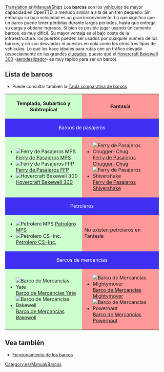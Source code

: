 [[Translation:en/Manual/Ships]]
{{es/Manual/Tabla de contenido}}
Los '''barcos''' son los [[es/Manual/Vehículos|vehículos]] de mayor capacidad en OpenTTD, a menudo similar a a la de un tren pequeño. Sin embargo su baja velocidad es un gran inconveniente. Lo que significa que un barco puede tener pérdidas durante largos períodos, hasta que entrega su carga y obtiene ingresos. Si bien es posible jugar usando únicamente barcos, es muy difícil. Su mayor ventaja es el bajo coste de la infraestructura: los puertos pueden ser usados por cualquier número de los barcos, y no son desviados ni puestos en cola como los otros tres tipos de vehículos. Lo que los hace ideales para rutas con un tráfico elevado (especialmente en las grandes [[es/Manual/Pueblo#ciudades|ciudades]], puesto que el [[en/Hovercraft Bekewell 300|Hovercraft Bekewell 300]] -[https://www.wikipedia.org/wiki/es:Aerodeslizador aerodeslizador]- es muy rápido para ser un barco).

==Lista de barcos==
* Puede consultar también la [[es/Manual/Base Set/Ships/Comparación de barcos|Tabla comparativa de barcos]]

{|border="1" cellspacing="2" cellpadding="3" rules="all" style="margin:1em 1em 1em 0; border:solid 1px #AAAAAA;"
!width="50%" style="background: #ccffcc" | Templado, Subártico y Subtropical
!width="50%" style="background: #ff9999" | Fantasía
|-
! colspan="2" style="background: #3e2ff3; color:white" align="center"| Barcos de pasajeros
|-
| style="background: #ccffcc" |
*[[File:en/Manual/Base Set/Ships/Ferry.png|Ferry de Pasajeros MPS]] [[es/Manual/Base Set/Ships/Ferry de Pasajeros MPS|Ferry de Pasajeros MPS]]
*[[File:en/Manual/Base Set/Ships/Ferry.png|Ferry de Pasajeros FFP]] [[es/Manual/Base Set/Ships/Ferry de Pasajeros FFP|Ferry de Pasajeros FFP]]
*[[File:en/Manual/Base Set/Ships/Hovercraft.png|Hovercraft Bekewell 300]] [[es/Manual/Base Set/Ships/Hovercraft Bakewell 300|Hovercraft Bekewell 300]]
| style="background: #ff9999" |
*[[File:en/Manual/Base Set/Ships/Toylandpassengership.png|Ferry de Pasajeros Chugger-Chug]] [[es/Manual/Base Set/Ships/Ferry de Pasajeros Chugger-Chug|Ferry de Pasajeros Chugger-Chug]]
*[[File:en/Manual/Base Set/Ships/Toylandpassengership.png|Ferry de Pasajeros Shivershake]] [[es/Manual/Base Set/Ships/Ferry de Pasajeros Shivershake|Ferry de Pasajeros Shivershake]]
|-
! colspan="2" style="background: #3e2ff3; color:white" align="center"| Petroleros
|-
| style="background: #ccffcc" |
*[[File:en/Manual/Base Set/Ships/Oiltanker ship.png|Petrolero MPS]] [[es/Manual/Base Set/Ships/Petrolero MPS|Petrolero MPS]]
*[[File:en/Manual/Base Set/Ships/Oiltanker ship.png|Petrolero CS-Inc.]] [[es/Manual/Base Set/Ships/Petrolero CS-Inc.|Petrolero CS-Inc.]]
| style="background: #ff9999" | No existen petroleros en Fantasía
|-
! colspan="2" style="background: #3e2ff3; color:white" align="center"| Barcos de mercancías
|-
| style="background: #ccffcc" |
*[[File:en/Manual/Base Set/Ships/CargoShip.png|Barco de Mercancías Yate]] [[es/Manual/Base Set/Ships/Barco de Mercancías Yate|Barco de Mercancías Yate]]
*[[File:en/Manual/Base Set/Ships/CargoShip.png|Barco de Mercancías Bakewell]] [[es/Manual/Base Set/Ships/Barco de Mercancías Bakewell|Barco de Mercancías Bakewell]]
| style="background: #ff9999" |
*[[File:en/Manual/Base Set/Ships/Toylandcargoship.png|Barco de Mercancías Mightymover]] [[es/Manual/Base Set/Ships/Barco de Mercancías Mightymover|Barco de Mercancías Mightymover]]
*[[File:en/Manual/Base Set/Ships/Toylandcargoship.png|Barco de Mercancías Powernaut]] [[es/Manual/Base Set/Ships/Barco de Mercancías Powernaut|Barco de Mercancías Powernaut]]
|}

==Vea también==
*[[es/Manual/Construir rutas marítimas#funcionamiento-de-los-barcos|Funcionamiento de los barcos]]

[[Category:es/Manual/Barcos]]